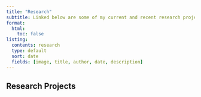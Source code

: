```yaml
---
title: "Research"
subtitle: Linked below are some of my current and recent research projects.
format:
  html:
    toc: false
listing: 
  contents: research
  type: default
  sort: date
  fields: [image, title, author, date, description]
---
```


## Research Projects
